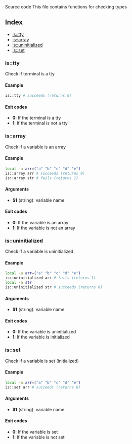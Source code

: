 
<Link to="https://github.com/arg-sh/argsh/blob/main/libraries/is.sh" alt="source code">
Source code
</Link>
This file contains functions for checking types

## Index

* [is::tty](#istty)
* [is::array](#isarray)
* [is::uninitialized](#isuninitialized)
* [is::set](#isset)

### is::tty

Check if terminal is a tty

#### Example

```bash
is::tty # succeeds (returns 0)
```

#### Exit codes

* **0**: If the terminal is a tty
* **1**: If the terminal is not a tty

### is::array

Check if a variable is an array

#### Example

```bash
local -a arr=("a" "b" "c" "d" "e")
is::array arr # succeeds (returns 0)
is::array str # fails (returns 1)
```

#### Arguments

* **$1** (string): variable name

#### Exit codes

* **0**: If the variable is an array
* **1**: If the variable is not an array

### is::uninitialized

Check if a variable is uninitialized

#### Example

```bash
local -a arr=("a" "b" "c" "d" "e")
is::uninitialized arr # fails (returns 1)
local -a str
is::uninitialized str # succeeds (returns 0)
```

#### Arguments

* **$1** (string): variable name

#### Exit codes

* **0**: If the variable is uninitialized
* **1**: If the variable is initialized

### is::set

Check if a variable is set (initialized)

#### Example

```bash
local -a arr=("a" "b" "c" "d" "e")
is::set arr # succeeds (returns 0)
```

#### Arguments

* **$1** (string): variable name

#### Exit codes

* **0**: If the variable is set
* **1**: If the variable is not set

